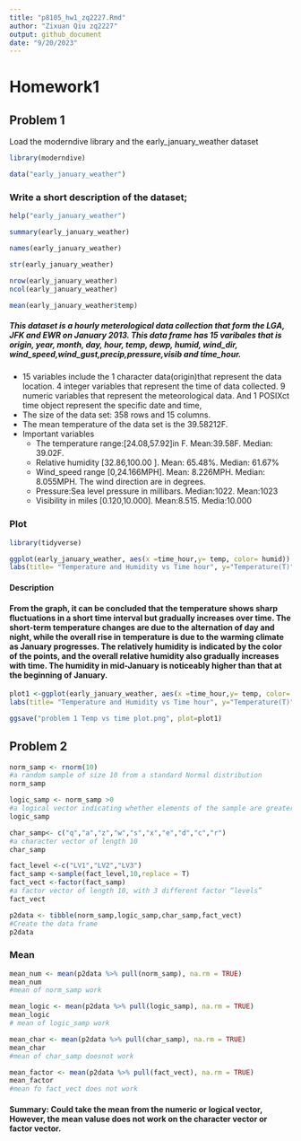 ```yaml
---
title: "p8105_hw1_zq2227.Rmd"
author: "Zixuan Qiu zq2227"
output: github_document
date: "9/20/2023"
---
```

# Homework1

## Problem 1
Load the moderndive library and the early_january_weather dataset
```r
library(moderndive)
```

```r
data("early_january_weather")
```


### Write a short description of the dataset;
```r
help("early_january_weather")
```

```r
summary(early_january_weather)

names(early_january_weather)

str(early_january_weather)

```
```r
nrow(early_january_weather)
ncol(early_january_weather)
```
```r
mean(early_january_weather$temp)
```
##### This dataset is a hourly meterological data collection that form the  LGA, JFK and EWR on January 2013. This data frame has 15 varibales that is origin, year, month, day, hour, temp, dewp, humid, wind_dir, wind_speed,wind_gust,precip,pressure,visib and time_hour.
 * 15 variables include the 1 character data(origin)that represent the data location. 4 integer variables that represent the time of data collected. 9 numeric variables that represent the meteorological data. And 1 POSIXct time object represent  the specific date and time,  
 * The size of the data set: 358 rows and 15 columns.
 * The mean temperature of the data set is the 39.58212F.
 * Important variables
   * The temperature range:[24.08,57.92]in F. Mean:39.58F. Median: 39.02F.
   * Relative humidity [32.86,100.00 ].  Mean: 65.48%. Median: 61.67%
   * Wind_speed range [0,24.166MPH]. Mean: 8.226MPH. Median: 8.055MPH.  The wind direction are in degrees.
   * Pressure:Sea level pressure in millibars. Median:1022. Mean:1023
   * Visibility in miles [0.120,10.000].  Mean:8.515. Media:10.000  


### Plot 
```r
library(tidyverse)
```
```r
ggplot(early_january_weather, aes(x =time_hour,y= temp, color= humid)) + geom_point(size=3) +
labs(title= "Temperature and Humidity vs Time hour", y="Temperature(T)", x="Time")
```

#### Description
#### From the graph, it can be concluded that the temperature shows sharp fluctuations in a short  time interval but gradually increases over time. The short-term temperature changes are due to the alternation of day and night, while the overall rise in temperature is due to the warming climate as January progresses. The  relatively humidity is indicated by the color of the points, and the overall relative humidity also gradually increases with time. The humidity in mid-January is noticeably higher than that at the beginning of January.

```r
plot1 <-ggplot(early_january_weather, aes(x =time_hour,y= temp, color= humid)) + geom_point(size=3) +
labs(title= "Temperature and Humidity vs Time hour", y="Temperature(T)", x="Time")
```
```r
ggsave("problem 1 Temp vs time plot.png", plot=plot1)

```


## Problem 2 
```r
norm_samp <- rnorm(10)
#a random sample of size 10 from a standard Normal distribution
norm_samp
```
```r
logic_samp <- norm_samp >0
#a logical vector indicating whether elements of the sample are greater than 0
logic_samp
```
```r
char_samp<- c("q","a","z","w","s","x","e","d","c","r")
#a character vector of length 10
char_samp
```
```r
fact_level <-c("LV1","LV2","LV3")
fact_samp <-sample(fact_level,10,replace = T)
fact_vect <-factor(fact_samp)
#a factor vector of length 10, with 3 different factor “levels”
fact_vect
```
```r
p2data <- tibble(norm_samp,logic_samp,char_samp,fact_vect)
#Create the data frame 
p2data
```

### Mean
```r
mean_num <- mean(p2data %>% pull(norm_samp), na.rm = TRUE)
mean_num
#mean of norm_samp work
```
```r
mean_logic <- mean(p2data %>% pull(logic_samp), na.rm = TRUE)
mean_logic
# mean of logic_samp work 
```
```r
mean_char <- mean(p2data %>% pull(char_samp), na.rm = TRUE)
mean_char
#mean of char_samp doesnot work
```
```r
mean_factor <- mean(p2data %>% pull(fact_vect), na.rm = TRUE)
mean_factor
#mean fo fact_vect does not work
```
#### Summary: Could take the mean from the numeric or logical vector, However, the mean valuse does not work on the character vector  or factor vector.



